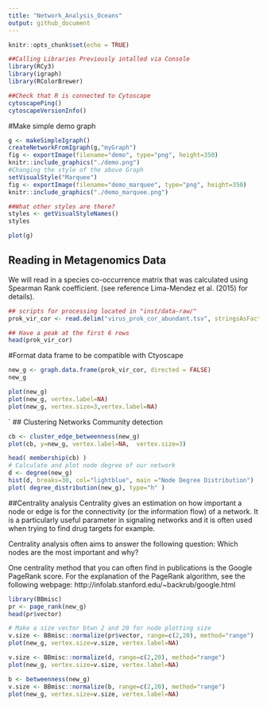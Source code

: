 ```yaml
---
title: "Network_Analysis_Oceans"
output: github_document
---
```


```r
knitr::opts_chunk$set(echo = TRUE)
```

```r
##Calling Libraries Previously intalled via Console
library(RCy3)
library(igraph)
library(RColorBrewer)

##Check that R is connected to Cytoscape
cytoscapePing()
cytoscapeVersionInfo()
```

#Make simple demo graph
```r
g <- makeSimpleIgraph()
createNetworkFromIgraph(g,"myGraph")
fig <- exportImage(filename="demo", type="png", height=350)
knitr::include_graphics("./demo.png")
#Changing the style of the above Graph
setVisualStyle("Marquee")
fig <- exportImage(filename="demo_marquee", type="png", height=350)
knitr::include_graphics("./demo_marquee.png")

##What other styles are there?
styles <- getVisualStyleNames()
styles

plot(g)
```

## Reading in Metagenomics Data
We will read in a species co-occurrence matrix that was calculated using Spearman Rank coefficient. (see reference Lima-Mendez et al. (2015) for details).

```r
## scripts for processing located in "inst/data-raw/"
prok_vir_cor <- read.delim("virus_prok_cor_abundant.tsv", stringsAsFactors = FALSE)

## Have a peak at the first 6 rows
head(prok_vir_cor)
```
#Format data frame to be compatible with Ctyoscape
```r
new_g <- graph.data.frame(prok_vir_cor, directed = FALSE)
new_g
```

```r
plot(new_g)
plot(new_g, vertex.label=NA)
plot(new_g, vertex.size=3,vertex.label=NA)

```
`
## Clustering Networks Community detection

```r
cb <- cluster_edge_betweenness(new_g)
plot(cb, y=new_g, vertex.label=NA,  vertex.size=3)
```
```r
head( membership(cb) )
# Calculate and plot node degree of our network
d <- degree(new_g)
hist(d, breaks=30, col="lightblue", main ="Node Degree Distribution")
plot( degree_distribution(new_g), type="h" )
```

##Centrality analysis
Centrality gives an estimation on how important a node or edge is for the connectivity (or the information flow) of a network. It is a particularly useful parameter in signaling networks and it is often used when trying to find drug targets for example.

Centrality analysis often aims to answer the following question: Which nodes are the most important and why?

One centrality method that you can often find in publications is the Google PageRank score. For the explanation of the PageRank algorithm, see the following webpage: http://infolab.stanford.edu/~backrub/google.html

```r
library(BBmisc)
pr <- page_rank(new_g)
head(pr$vector)

# Make a size vector btwn 2 and 20 for node plotting size
v.size <- BBmisc::normalize(pr$vector, range=c(2,20), method="range")
plot(new_g, vertex.size=v.size, vertex.label=NA)

v.size <- BBmisc::normalize(d, range=c(2,20), method="range")
plot(new_g, vertex.size=v.size, vertex.label=NA)

b <- betweenness(new_g)
v.size <- BBmisc::normalize(b, range=c(2,20), method="range")
plot(new_g, vertex.size=v.size, vertex.label=NA)
```
